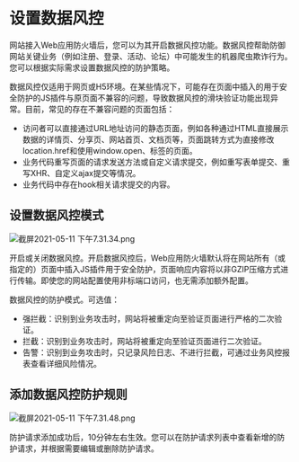 # 设置数据风控
网站接入Web应用防火墙后，您可以为其开启数据风控功能。数据风控帮助防御网站关键业务（例如注册、登录、活动、论坛）中可能发生的机器爬虫欺诈行为。您可以根据实际需求设置数据风控的防护策略。

数据风控仅适用于网页或H5环境。在某些情况下，可能存在页面中插入的用于安全防护的JS插件与原页面不兼容的问题，导致数据风控的滑块验证功能出现异常。目前，常见的存在不兼容问题的页面包括：
- 访问者可以直接通过URL地址访问的静态页面，例如各种通过HTML直接展示数据的详情页、分享页、网站首页、文档页等，页面跳转方式为直接修改location.href和使用window.open、<a>标签的页面。
- 业务代码重写页面的请求发送方法或自定义请求提交，例如重写表单提交、重写XHR、自定义ajax提交等情况。
- 业务代码中存在hook相关请求提交的内容。

## 设置数据风控模式
![截屏2021-05-11 下午7.31.34.png](https://dn-odum9helk.qbox.me/Fljo-YocQElRKKGsljDVbmbohXVU)

开启或关闭数据风控。开启数据风控后，Web应用防火墙默认将在网站所有（或指定的）页面中插入JS插件用于安全防护，页面响应内容将以非GZIP压缩方式进行传输。即使您的网站配置使用非标端口访问，也无需添加额外配置。

数据风控的防护模式。可选值：
- 强拦截：识别到业务攻击时，网站将被重定向至验证页面进行严格的二次验证。
- 拦截：识别到业务攻击时，网站将被重定向至验证页面进行二次验证。
- 告警：识别到业务攻击时，只记录风险日志、不进行拦截，可通过业务风控报表查看详细风险情况。


## 添加数据风控防护规则
![截屏2021-05-11 下午7.31.48.png](https://dn-odum9helk.qbox.me/FvchEcAarg3Nv_nVLvaZoOdNjqIE)

防护请求添加成功后，10分钟左右生效。您可以在防护请求列表中查看新增的防护请求，并根据需要编辑或删除防护请求。